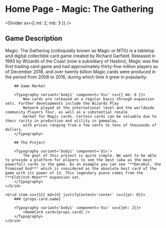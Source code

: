 
# Home Page - Magic: The Gathering

<Divider sx={{ mt: 2, mb: 3 }} />

## Game Description

<Grid container spacing={5}>
    <Grid item xs={12} md={8}>
        <Typography variant='body1' component='div' sx={{ mb: 5 }}>
            Magic: The Gathering (colloquially known as Magic or MTG) is a tabletop and digital collectible card game created by
            Richard Garfield. Released in 1993 by Wizards of the Coast (now a subsidiary of Hasbro), Magic was the first trading
            card game and had approximately thirty-five million players as of December 2018, and over twenty billion Magic cards
            were produced in the period from 2008 to 2016, during which time it grew in popularity.
        </Typography>

        ## Game Market

        <Typography variant='body1' component='div' sx={{ mb: 6 }}>
            New cards are released on a regular basis through expansion sets. Further developments include the Wizards Play
            Network played at the international level and the worldwide community Players Tour, as well as a substantial resale
            market for Magic cards. Certain cards can be valuable due to their rarity in production and utility in gameplay,
            with prices ranging from a few cents to tens of thousands of dollars.
        </Typography>

        ## The Project

        <Typography variant='body1' component='div'>
            The goal of this project is quite simple. We want to be able to provide a platform for players to see the best (aka as the most powerful) cards in the game. As an example you can see "**Emrakul, the Promised End**" which is considered as the absolute best card of the game with its power of 13. This legendary piece comes from the ***Eldritch Moon*** expansion set.
        </Typography>
    </Grid>

    <Grid item xs={12} md={4} justifyContent='center' sx={{pt: 0}}>
        ### {props.card.name}

        <Typography variant='body1' component='div' sx={{mt: 2}}>
            <HomeCard card={props.card} />
        </Typography>
    </Grid>

</Grid>
